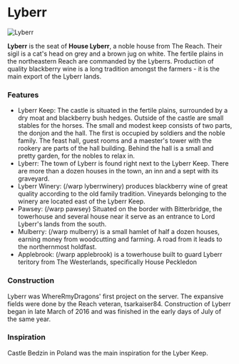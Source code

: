 

# Lyberr

<Image src="https://cdn.sanity.io/images/1as7cn02/production/44f5582e80f619b74c0716eb99dbaba0fdbb1373-1920x1017.png?w=976&h=350&fit=crop&crop=center&auto=format" alt="Lyberr" width={976} height={350}  />

<ProjectDetails
  floatRight
  region="Reach"
  house="House Lyberr"
  type="Castle"
  status="Completed"
  warp="/warp lyberr"
  projectLead="WhereRmyDragons"
  dateStarted="March 26, 2016"
  dateCompleted="March 26, 2016"
/>

**Lyberr** is the seat of **House Lyberr**, a noble house from The Reach. Their sigil is a cat's head on grey and a brown jug on white. The fertile plains in the northeastern Reach are commanded by the Lyberrs. Production of quality blackberry wine is a long tradition amongst the farmers - it is the main export of the Lyberr lands.

### Features

* Lyberr Keep: The castle is situated in the fertile plains, surrounded by a dry moat and blackberry bush hedges. Outside of the castle are small stables for the horses. The small and modest keep consists of two parts, the donjon and the hall. The first is occupied by soldiers and the noble family. The feast hall, guest rooms and a maester's tower with the rookery are parts of the hall building. Behind the hall is a small and pretty garden, for the nobles to relax in.
* Lyberr: The town of Lyberr is found right next to the Lyberr Keep. There are more than a dozen houses in the town, an inn and a sept with its graveyard.
* Lyberr Winery: (/warp lyberrwinery) produces blackberry wine of great quality according to the old family tradition. Vineyards belonging to the winery are located east of the Lyberr Keep.
* Pawsey: (/warp pawsey) Situated on the border with Bitterbridge, the towerhouse and several house near it serve as an entrance to Lord Lyberr's lands from the south.
* Mulberry: (/warp mulberry) is a small hamlet of half a dozen houses, earning money from woodcutting and farming. A road from it leads to the northernmost holdfast.
* Applebrook: (/warp applebrook) is a towerhouse built to guard Lyberr teritory from The Westerlands, specifically House Peckledon

### Construction

Lyberr was WhereRmyDragons' first project on the server. The expansive fields were done by the Reach veteran, tsarkaiser84. Construction of Lyberr began in late March of 2016 and was finished in the early days of July of the same year.

### Inspiration

Castle Bedzin in Poland was the main inspiration for the Lyber Keep.